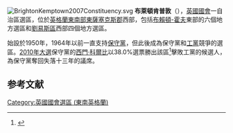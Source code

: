 {{TA
| G1 = 英國地名
}}[[File:BrightonKemptown2007Constituency.svg|right]]
'''布萊頓肯普敦'''（{{lang-en|Brighton Kemptown}}），[[英國|英國]][[英國國會|國會]]一自治區選區，位於[[英格蘭|英格蘭]][[東南英格蘭|東南部]][[東薩塞克斯郡|東薩塞克斯郡]]西部，包括[[布賴頓-霍夫|布賴頓-霍夫]]東部的六個地方選區和[[劉易斯區|劉易斯區]]西部四個地方選區。

始設於1950年，1964年以前一直支持[[保守黨_(英國)|保守黨]]，但此後成為保守黨和[[工黨_(英國)|工黨]]競爭的選區。[[2010年英國大選|2010年大選]]保守黨的[[西門·科爾比|西門·科爾比]]以38.0%選票勝出該區<ref name="">{{cite news
|publisher=[[英國廣播公司|英國廣播公司]]
|date=2010年5月7日
|title=Election 2010/Constituency/Brighton Kemptown
|url=http://news.bbc.co.uk/1/shared/election2010/results/constituency/c28.stm
|accessdate=2010年10月16日
|archive-date=2017年8月23日
|archive-url=https://web.archive.org/web/20170823101925/http://news.bbc.co.uk/1/shared/election2010/results/constituency/c28.stm
|dead-url=no
}}</ref>擊敗工黨的候選人，為保守黨奪回失落十三年的議席。

==参考文献==
<div class="references-small">
<references></references>
</div>
{{英國國會選區 (東南英格蘭)}}
{{DEFAULTSORT:Brighton Kemptown}}
[[Category:英國國會選區_(東南英格蘭)|Category:英國國會選區 (東南英格蘭)]]
